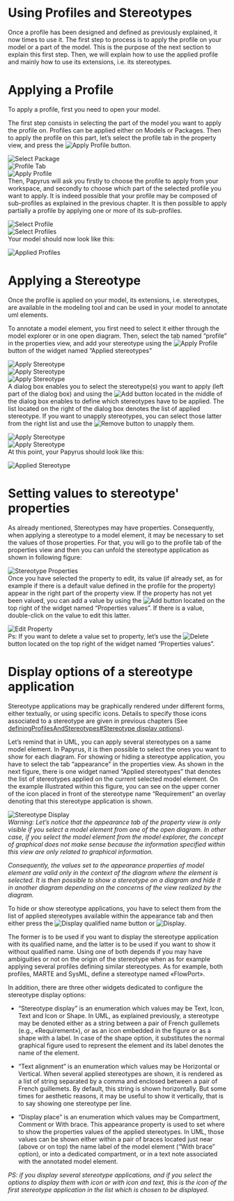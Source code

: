 = Using Profiles and Stereotypes =

Once a profile has been designed and defined as previously explained, it now times to use it. The first step to process is to apply the profile on your model or a part of the model. This is the purpose of the next section to explain this first step. Then, we will explain how to use the applied profile and mainly how to use its extensions, i.e. its stereotypes.

= Applying a Profile =

To apply a profile, first you need to open your model.

The first step consists in selecting the part of the model you want to apply the profile on. Profiles can be applied either on Models or Packages. Then to apply the profile on this part, let’s select the profile tab in the property view, and press the [[Image:images/Add.gif|Apply Profile]] button.

[[Image:images/applyProfile.png|Select Package]]<br>

[[Image:images/applyProfile2.png|Profile Tab]]<br>

[[Image:images/applyProfile3.png|Apply Profile]]<br>

Then, Papyrus will ask you firstly to choose the profile to apply from your workspace, and secondly to choose which part of the selected profile you want to apply. It is indeed possible that your profile may be composed of sub-profiles as explained in the previous chapter. It is then possible to apply partially a profile by applying one or more of its sub-profiles.

[[Image:images/selectProfileModel.png|Select Profile]]<br>

[[Image:images/selectProfiles.png|Select Profiles]]<br>

Your model should now look like this:

[[Image:images/appliedProfiles.png|Applied Profiles]]<br>

= Applying a Stereotype =

Once the profile is applied on your model, its extensions, i.e. stereotypes, are available in the modeling tool and can be used in your model to annotate uml elements.

To annotate a model element, you first need to select it either through the model explorer or in one open diagram. Then, select the tab named “profile” in the properties view, and add your stereotype using the [[Image:images/Add.gif|Apply Profile]] button of the widget named “Applied stereotypes”

[[Image:images/applyStereotype.png|Apply Stereotype]]<br>

[[Image:images/applyStereotype2.png|Apply Stereotype]]<br>

[[Image:images/applyStereotype3.png|Apply Stereotype]]<br>

A dialog box enables you to select the stereotype(s) you want to apply (left part of the dialog box) and using the [[Image:images/arrow_right.gif|Add]] button located in the middle of the dialog box enables to define which stereotypes have to be applied. The list located on the right of the dialog box denotes the list of applied stereotype. If you want to unapply stereotypes, you can select those latter from the right list and use the [[Image:images/arrow_left.gif|Remove]] button to unapply them.

[[Image:images/applyStereotype4.png|Apply Stereotype]]<br>

[[Image:images/applyStereotype5.png|Apply Stereotype]]<br>

At this point, your Papyrus should look like this:

[[Image:images/appliedStereotype.png|Applied Stereotype]]<br>

= Setting values to stereotype' properties =

As already mentioned, Stereotypes may have properties. Consequently, when applying a stereotype to a model element, it may be necessary to set the values of those properties. For that, you will go to the profile tab of the properties view and then you can unfold the stereotype application as shown in following figure:

[[Image:images/stereotypeProperties.png|Stereotype Properties]]<br>

Once you have selected the property to edit, its value (if already set, as for example if there is a default value defined in the profile for the property) appear in the right part of the property view. If the property has not yet been valued, you can add a value by using the [[Image:images/add.gif|Add]] button located on the top right of the widget named “Properties values”. If there is a value, double-click on the value to edit this latter.

[[Image:images/stereotypePropertyEdition.png|Edit Property]]<br>

Ps: If you want to delete a value set to property, let’s use the [[Image:images/Delete.gif|Delete]] button located on the top right of the widget named “Properties values”.

= Display options of a stereotype application =

Stereotype applications may be graphically rendered under different forms, either textually, or using specific icons. Details to specify those icons associated to a stereotype are given in previous chapters (See [[definingProfilesAndStereotypes#Stereotype display options]]).

Let’s remind that in UML, you can apply several stereotypes on a same model element. In Papyrus, it is then possible to select the ones you want to show for each diagram. For showing or hiding a stereotype application, you have to select the tab “appearance” in the properties view. As shown in the next figure, there is one widget named “Applied stereotypes” that denotes the list of stereotypes applied on the current selected model element. On the example illustrated within this figure, you can see on the upper corner of the icon placed in front of the stereotype name “Requirement” an overlay denoting that this stereotype application is shown.

[[Image:images/stereotypeDisplayOptions.png|Stereotype Display]]<br>

''Warning: Let’s notice that the appearance tab of the property view is only visible if you select a model element from one of the open diagram. In other case, if you select the model element from the model explorer, the concept of graphical does not make sense because the information specified within this view are only related to graphical information.''

''Consequently, the values set to the appearance properties of model element are valid only in the context of the diagram where the element is selected. It is then possible to show a stereotype on a diagram and hide it in another diagram depending on the concerns of the view realized by the diagram.''

To hide or show stereotype applications, you have to select them from the list of applied stereotypes available within the appearance tab and then either press the [[Image:images/ConsoleViewQN.gif|Display qualified name]] button or [[Image:images/change_display.gif|Display]].

The former is to be used if you want to display the stereotype application with its qualified name, and the latter is to be used if you want to show it without qualified name. Using one of both depends if you may have ambiguities or not on the origin of the stereotype when as for example applying several profiles defining similar stereotypes. As for example, both profiles, MARTE and SysML, define a stereotype named «FlowPort».

In addition, there are three other widgets dedicated to configure the stereotype display options:

* “Stereotype display” is an enumeration which values may be Text, Icon, Text and Icon or Shape. In UML, as explained previously, a stereotype may be denoted either as a string between a pair of French guillemets (e.g., «Requirement»), or as an icon embedded in the figure or as a shape with a label. In case of the shape option, it substitutes the normal graphical figure used to represent the element and its label denotes the name of the element.

* “Text alignment” is an enumeration which values may be Horizontal or Vertical. When several applied stereotypes are shown, it is rendered as a list of string separated by a comma and enclosed between a pair of French guillemets. By default, this string is shown horizontally. But some times for aesthetic reasons, it may be useful to show it vertically, that is to say showing one stereotype per line.

* “Display place” is an enumeration which values may be Compartment, Comment or With brace. This appearance property is used to set where to show the properties values of the applied stereotypes. In UML, those values can be shown either within a pair of braces located just near (above or on top) the name label of the model element (“With brace” option), or into a dedicated compartment, or in a text note associated with the annotated model element.

''PS: if you display several stereotype applications, and if you select the options to display them with icon or with icon and text, this is the icon of the first stereotype application in the list which is chosen to be displayed.''

